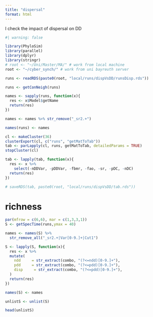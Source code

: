 ```yaml
---
title: "dispersal"
format: html
---
```


I check the impact of dispersal on DD

```r
#| warning: false

library(PhyloSim)
library(parallel)
library(dplyr)
library(stringr)
# root <- "~/Uni/Master/MA/" # work from local machine
root <- "~/cyber_synch/" # work from uni bayreuth server
```

```r
runs <- readRDS(paste0(root, "local/runs/dispVsDD/runsDisp.rds"))
```

```r
runs <- getConNeigh(runs)
```

```r
names <- sapply(runs, function(x){
  res <- x$Model$getName
  return(res)
})

names <- names %>% str_remove("_sr2.+")

names(runs) <- names
```

```r
cl <- makeCluster(36)
clusterExport(cl, c("runs", "getMatToTab"))
tab <- parLapply(cl, runs, getMatToTab, detailedParams = TRUE)
stopCluster(cl)

tab <- lapply(tab, function(x){
  res <- x %>%
    select(-nDDVar, -pDDVar, -fbmr, -fao, -sr, -pDC, -nDC)
  return(res)
})
```

```r
# saveRDS(tab, paste0(root, "local/runs/dispVsDD/tab.rds"))
```

# richness
```r
par(mfrow = c(6,6), mar = c(1,3,3,1))
S <- getSpecTime(runs,ymax = 40)
```

```r
names <- names(S) %>%
  str_remove_all("_sr2.+|Var[0-9.]+|Cut1")

S <- lapply(S, function(x){
  res <- x %>%
  mutate(
    ndd     = str_extract(combo, "(?<=ndd)[0-9.]+"),
    pdd     = str_extract(combo, "(?<=pdd)[0-9.]+"),
    disp     = str_extract(combo, "(?<=pdd)[0-9.]+"),
  )
  return(res)
})

names(S) <- names

unlistS <- unlist(S)

head(unlistS)
```



